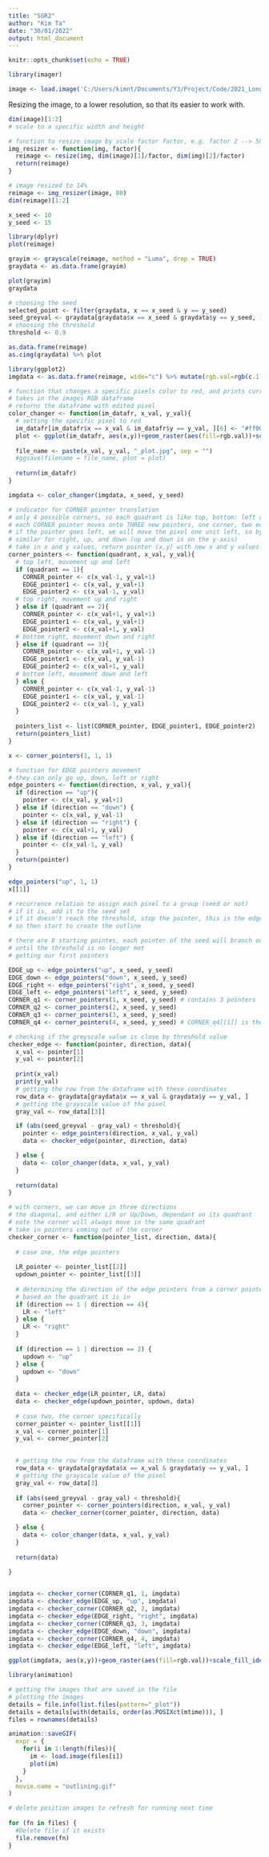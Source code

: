 ---
title: "SGR2"
author: "Kim Ta"
date: "30/01/2022"
output: html_document
---

```{r setup, include=FALSE}
knitr::opts_chunk$set(echo = TRUE)
```

```{r chunk2}
library(imager)

image <- load.image('C:/Users/kimnt/Documents/Y3/Project/Code/2021_Long COVID data files/ACUTE COVID_DIABETES-CONTROLS_ThT_before trypsin/CV100_naive_ThT_04.jpg')
```

Resizing the image, to a lower resolution, so that its easier to work with.
```{r resizing}
dim(image)[1:2]
# scale to a specific width and height

# function to resize image by scale factor factor, e.g. factor 2 --> 50% size of image
img_resizer <- function(img, factor){
  reimage <- resize(img, dim(image)[1]/factor, dim(img)[2]/factor)
  return(reimage)
}

# image resized to 14%
reimage <- img_resizer(image, 80)
dim(reimage)[1:2]

x_seed <- 10
y_seed <- 15

```

```{r chunk3}
library(dplyr)
plot(reimage)

grayim <- grayscale(reimage, method = "Luma", drop = TRUE)
graydata <- as.data.frame(grayim)

plot(grayim)
graydata

# choosing the seed
selected_point <- filter(graydata, x == x_seed & y == y_seed)
seed_greyval <- graydata[graydata$x == x_seed & graydata$y == y_seed, ][3]
# choosing the threshold
threshold <- 0.9

as.data.frame(reimage)
as.cimg(graydata) %>% plot

```

```{r imgtoRGB}
library(ggplot2)
imgdata <- as.data.frame(reimage, wide="c") %>% mutate(rgb.val=rgb(c.1,c.2,c.3))

# function that changes a specific pixels color to red, and prints current state 
# takes in the images RGB dataframe
# returns the dataframe with edited pixel
color_changer <- function(im_datafr, x_val, y_val){
  # setting the specific pixel to red
  im_datafr[im_datafr$x == x_val & im_datafr$y == y_val, ][6] <- "#ff0000"
  plot <- ggplot(im_datafr, aes(x,y))+geom_raster(aes(fill=rgb.val))+scale_fill_identity()
  
  file_name <- paste(x_val, y_val, "_plot.jpg", sep = "")
  #ggsave(filename = file_name, plot = plot)
  
  return(im_datafr)
}

imgdata <- color_changer(imgdata, x_seed, y_seed)
```

```{r pointerDirection}
# indicator for CORNER pointer translation
# only 4 possible corners, so each quadrant is like top, bottom: left or right
# each CORNER pointer moves onto THREE new pointers, one corner, two edges
# if the pointer goes left, we will move the pixel one unit left, so by -1 (on x-axis)
# similar for right, up, and down (up and down is on the y-axis)
# take in x and y values, return pointer (x,y) with new x and y values
corner_pointers <- function(quadrant, x_val, y_val){
  # top left, movement up and left
  if (quadrant == 1){
    CORNER_pointer <- c(x_val-1, y_val+1)
    EDGE_pointer1 <- c(x_val, y_val+1)
    EDGE_pointer2 <- c(x_val-1, y_val)
  # top right, movement up and right
  } else if (quadrant == 2){
    CORNER_pointer <- c(x_val+1, y_val+1) 
    EDGE_pointer1 <- c(x_val, y_val+1)
    EDGE_pointer2 <- c(x_val+1, y_val)
  # bottom right, movement down and right
  } else if (quadrant == 3){
    CORNER_pointer <- c(x_val+1, y_val-1)
    EDGE_pointer1 <- c(x_val, y_val-1)
    EDGE_pointer2 <- c(x_val+1, y_val)
  # bottom left, movement down and left 
  } else {
    CORNER_pointer <- c(x_val-1, y_val-1)
    EDGE_pointer1 <- c(x_val, y_val-1)
    EDGE_pointer2 <- c(x_val-1, y_val)
  }
  
  pointers_list <- list(CORNER_pointer, EDGE_pointer1, EDGE_pointer2)
  return(pointers_list)
}

x <- corner_pointers(1, 1, 1)

# function for EDGE pointers movement
# they can only go up, down, left or right
edge_pointers <- function(direction, x_val, y_val){
  if (direction == "up"){
    pointer <- c(x_val, y_val+1)
  } else if (direction == "down") {
    pointer <- c(x_val, y_val-1)
  } else if (direction == "right") {
    pointer <- c(x_val+1, y_val)
  } else if (direction == "left") {
    pointer <- c(x_val-1, y_val)
  }
  return(pointer)
}

edge_pointers("up", 1, 1)
x[[1]]
```
```{r movingPointer}
# recurrence relation to assign each pixel to a group (seed or not)
# if it is, add it to the seed set
# if it doesn't reach the threshold, stop the pointer, this is the edge
# so then start to create the outline 

# there are 8 starting pointes, each pointer of the seed will branch out
# until the threshold is no longer met 
# getting our first pointers 

EDGE_up <- edge_pointers("up", x_seed, y_seed)
EDGE_down <- edge_pointers("down", x_seed, y_seed)
EDGE_right <- edge_pointers("right", x_seed, y_seed)
EDGE_left <- edge_pointers("left", x_seed, y_seed)
CORNER_q1 <- corner_pointers(1, x_seed, y_seed) # contains 3 pointers
CORNER_q2 <- corner_pointers(2, x_seed, y_seed)
CORNER_q3 <- corner_pointers(3, x_seed, y_seed)
CORNER_q4 <- corner_pointers(4, x_seed, y_seed) # CORNER_q4[[1]] is the corner pointer

# checking if the greyscale value is close by threshold value
checker_edge <- function(pointer, direction, data){
  x_val <- pointer[1]
  y_val <- pointer[2]
  
  print(x_val)
  print(y_val)
  # getting the row from the dataframe with these coordinates
  row_data <- graydata[graydata$x == x_val & graydata$y == y_val, ]
  # getting the grayscale value of the pixel
  gray_val <- row_data[[3]]

  if (abs(seed_greyval - gray_val) < threshold){
    pointer <- edge_pointers(direction, x_val, y_val)
    data <- checker_edge(pointer, direction, data)

  } else {
    data <- color_changer(data, x_val, y_val)
  }
  
  return(data)
}

# with corners, we can move in three directions
# the diagonal, and either L/R or Up/Down, dependant on its quadrant
# note the corner will always move in the same quadrant
# take in pointers coming out of the corner
checker_corner <- function(pointer_list, direction, data){
  
  # case one, the edge pointers
  
  LR_pointer <- pointer_list[[2]]
  updown_pointer <- pointer_list[[3]]
  
  # determining the direction of the edge pointers from a corner pointer
  # based on the quadrant it is in
  if (direction == 1 | direction == 4){
    LR <- "left"
  } else {
    LR <- "right"
  }
  
  if (direction == 1 | direction == 2) {
    updown <- "up"
  } else {
    updown <- "down"
  }
  
  data <- checker_edge(LR_pointer, LR, data)
  data <- checker_edge(updown_pointer, updown, data)
  
  # case two, the corner specifically 
  corner_pointer <- pointer_list[[1]]
  x_val <- corner_pointer[1]
  y_val <- corner_pointer[2]
  

  # getting the row from the dataframe with these coordinates
  row_data <- graydata[graydata$x == x_val & graydata$y == y_val, ]
  # getting the grayscale value of the pixel
  gray_val <- row_data[3]
  
  if (abs(seed_greyval - gray_val) < threshold){
    corner_pointer <- corner_pointers(direction, x_val, y_val)
    data <- checker_corner(corner_pointer, direction, data)

  } else {
    data <- color_changer(data, x_val, y_val)
  }
  
  return(data)
  
}


imgdata <- checker_corner(CORNER_q1, 1, imgdata)
imgdata <- checker_edge(EDGE_up, "up", imgdata)
imgdata <- checker_corner(CORNER_q2, 2, imgdata)
imgdata <- checker_edge(EDGE_right, "right", imgdata)
imgdata <- checker_corner(CORNER_q3, 3, imgdata)
imgdata <- checker_edge(EDGE_down, "down", imgdata)
imgdata <- checker_corner(CORNER_q4, 4, imgdata)
imgdata <- checker_edge(EDGE_left, "left", imgdata)

ggplot(imgdata, aes(x,y))+geom_raster(aes(fill=rgb.val))+scale_fill_identity()
```





```{r animation}
library(animation)

# getting the images that are saved in the file
# plotting the images
details = file.info(list.files(pattern="_plot"))
details = details[with(details, order(as.POSIXct(mtime))), ]
files = rownames(details)

animation::saveGIF(
  expr = {
    for(i in 1:length(files)){
      im <- load.image(files[i])
      plot(im)
    }
  },
  movie.name = "outlining.gif"
)

# delete position images to refresh for running next time
    
for (fn in files) {
  #Delete file if it exists
  file.remove(fn)
}

```





